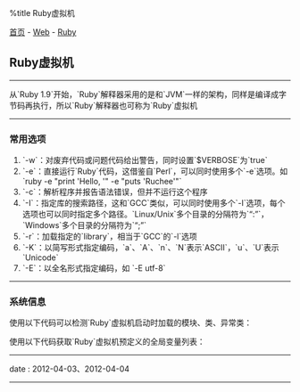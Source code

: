 %title Ruby虚拟机

[[../../../index|首页]] - [[../index|Web]] - [[index|Ruby]]
==Ruby虚拟机==
----
从`Ruby 1.9`开始，`Ruby`解释器采用的是和`JVM`一样的架构，同样是编译成字节码再执行，所以`Ruby`解释器也可称为`Ruby`虚拟机
----
===常用选项===

# `-w`：对废弃代码或问题代码给出警告，同时设置`$VERBOSE`为`true`
# `-e`：直接运行`Ruby`代码，这借鉴自`Perl`，可以同时使用多个`-e`选项。如 `ruby -e "print 'Hello, '" -e "puts 'Ruchee'"`
# `-c`：解析程序并报告语法错误，但并不运行这个程序
# `-I`：指定库的搜索路径，这和`GCC`类似，可以同时使用多个`-I`选项，每个选项也可以同时指定多个路径。`Linux/Unix`多个目录的分隔符为`“:”`，`Windows`多个目录的分隔符为`“;”`
# `-r`：加载指定的`library`，相当于`GCC`的`-l`选项
# `-K`：以简写形式指定编码，`a`、`A`、`n`、`N`表示`ASCII`，`u`、`U`表示`Unicode`
# `-E`：以全名形式指定编码，如 `-E utf-8`
----
===系统信息===

使用以下代码可以检测`Ruby`虚拟机启动时加载的模块、类、异常类：
{{{Ruby
<pre class='brush: ruby'>
#!/usr/bin/env ruby
# encoding: utf-8

print "模块：", "\n\n"
puts Module.constants.sort.select {|x|
  eval(x.to_s).instance_of? Module
}
puts

print "类：", "\n\n"
puts Module.constants.sort.select {|x|
  c = eval(x.to_s)
  c.is_a? Class and not c.ancestors.include? Exception
}
puts

print "异常类：", "\n\n"
puts Module.constants.sort.select {|x|
  c = eval(x.to_s)
  c.instance_of? Class and c.ancestors.include? Exception
}
</pre>
}}}


使用以下代码获取`Ruby`虚拟机预定义的全局变量列表：
{{{Ruby
<pre class='brush: ruby'>
#!/usr/bin/env ruby
# encoding: utf-8

puts global_variables.sort
</pre>
}}}
----
<red>date</red> : 2012-04-03、2012-04-04
----
